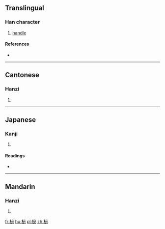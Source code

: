 ==Translingual==

===Han character===
{{Han char|rn=75|rad=木|as=05|sn=9|four=4390<sub>0</sub>|canj=木心竹 (DPH)}}

# [[handle]]

====References====
* {{Han ref|kx=0521.010|dkj=14661|dj=0909.020|hdz=21189.040|uh=67F2|ud=26610|bh=CEFC|bd=52988}}

----

==Cantonese==

===Hanzi===
{{yue-hanzi|jyut=|y=bei3}}

# {{defn|lang=yue|sort=木05}}

----

==Japanese==

===Kanji===
{{ja-kanji|grade=|rs=木05}}

# {{defn|lang=ja|sort=木05}}

====Readings====
* {{ja-readings|on=[[ひ]] (hi), [[ひつ]] (hitsu), [[びち]] (bichi)|kun=[[にぎり]] (nigiri)}}

----

==Mandarin==

===Hanzi===
{{cmn-hanzi|pin=[[bì]] ([[bi4]]), [[zhài]] ([[zhai4]]), [[zì]] ([[zi4]])|wg=pi<sup>4</sup>, chai<sup>4</sup>, tzu<sup>4</sup>}}

# {{defn|lang=cmn|sort=木05}}

[[fr:柲]]
[[hu:柲]]
[[pl:柲]]
[[zh:柲]]